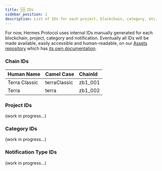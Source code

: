 ```yaml
---
title: 🆔 IDs
sidebar_position: 1
description: List of IDs for each project, blockchain, category, etc.
---
```


For now, Hermes Protocol uses internal IDs manually generated for each blockchain, project, category and notification.
Eventually all IDs will be made available, easily accessible and human-readable, on our [Assets repository](https://github.com/HermesProtocol-io/assets) which has [its own documentation](https://assets.hermesprotocol.io/).


### Chain IDs

| Human Name      | Camel Case   | ChainId |
| :-------------- | :----------- | :------ |
| Terra Classic   | terraClassic | zb1_001 |
| Terra           | terra        | zb1_002 |

### Project IDs

(work in progress...)

### Category IDs

(work in progress...)

### Notification Type IDs

(work in progress...)
